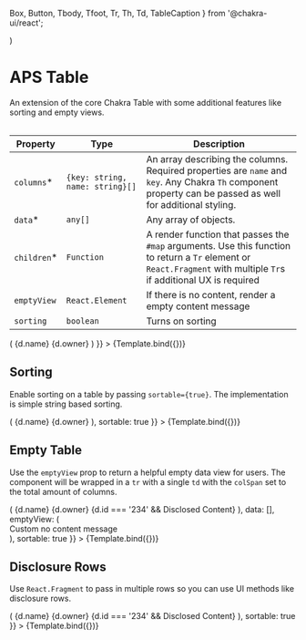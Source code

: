   Box,
  Button,
  Tbody,
  Tfoot,
  Tr,
  Th,
  Td,
  TableCaption
} from '@chakra-ui/react';

<Meta title="APS/Table" />

  <Table 
    columns={[{ name: 'Application Name', key: 'name' }, { name: 'Owner', key: 'owner'}]}
    data={[
      {name: 'Application 1', id: '123', owner: 'George Bluth Sr.'},
      {name: 'Application 2', id: '234', owner: 'Lucille Bluth'},
      {name: 'Application 3', id: '345', owner: 'Michael Bluth'},
      {name: 'Application 4 has a really long name', id: '456', owner: 'George Michael Bluth'},
    ]}
    {...args} 
  />
)

# APS Table

An extension of the core Chakra Table with some additional features like sorting and empty views.

|Property|Type|Description|
|--------|----|-----------|
|`columns`*|`{key: string, name: string}[]`|An array describing the columns. Required properties are `name` and `key`. Any Chakra `Th` component property can be passed as well for additional styling.|
|`data`*|`any[]`|Any array of objects.|
|`children`*|`Function`|A render function that passes the `#map` arguments. Use this function to return a `Tr` element or `React.Fragment` with multiple `Tr`s if additional UX is required|
|`emptyView`|`React.Element`|If there is no content, render a empty content message|
|`sorting`|`boolean`|Turns on sorting|

<Canvas>
  <Story 
    name="Basic" 
    args={{
      children: (d, index) => (
        <Tr key={d.id}>
          <Td>{d.name}</Td>
          <Td>{d.owner}</Td>
        </Tr> 
      )
    }}
  >
    {Template.bind({})}
  </Story>
</Canvas>

## Sorting

Enable sorting on a table by passing `sortable={true}`. The implementation is simple string based sorting.

<Canvas>
  <Story 
    name="Sorting" 
    args={{
      children: (d, index) => (
        <Tr key={d.id}>
          <Td>{d.name}</Td>
          <Td>{d.owner}</Td>
        </Tr> 
      ),
      sortable: true
    }}
  >
    {Template.bind({})}
  </Story>
</Canvas>

## Empty Table

Use the `emptyView` prop to return a helpful empty data view for users. The component will be wrapped in a `tr` with a single `td` with the `colSpan` set to the total amount of columns.

<Canvas>
  <Story 
    name="Empty Table"
    args={{
      children: (d, index) => (
      <React.Fragment key={uid(d.id,index)}>
        <Tr>
          <Td>{d.name}</Td>
          <Td>{d.owner}</Td>
        </Tr> 
        {d.id === '234' && <Tr bgColor="gray.100"><Td colSpan={2}>Disclosed Content</Td></Tr>}
      </React.Fragment>
      ),
      data: [],
      emptyView: (<div>Custom no content message</div>),
      sortable: true
    }}
  >
    {Template.bind({})}
  </Story>
</Canvas>

## Disclosure Rows

Use `React.Fragment` to pass in multiple rows so you can use UI methods like disclosure rows.

<Canvas>
  <Story 
    name="Disclosure Rows" 
    args={{
      children: (d, index) => (
      <React.Fragment key={uid(d.id,index)}>
        <Tr>
          <Td>{d.name}</Td>
          <Td>{d.owner}</Td>
        </Tr> 
        {d.id === '234' && <Tr bgColor="gray.100"><Td colSpan={2}>Disclosed Content</Td></Tr>}
      </React.Fragment>
      ),
      sortable: true
    }}
  >
    {Template.bind({})}
  </Story>
</Canvas>
